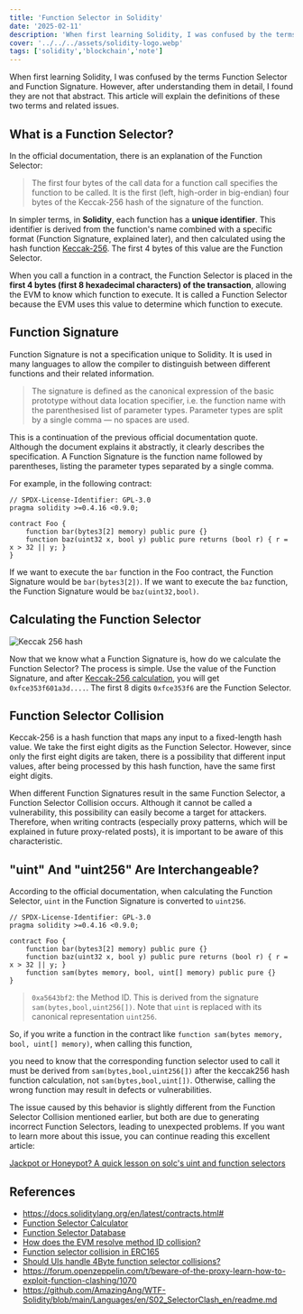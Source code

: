 ```yaml
---
title: 'Function Selector in Solidity'
date: '2025-02-11'
description: 'When first learning Solidity, I was confused by the terms Function Selector and Function Signature. However, after understanding them in detail, I found they are not that abstract. This article will explain the definitions of these two terms and related issues.'
cover: '../../../assets/solidity-logo.webp' 
tags: ['solidity','blockchain','note'] 
---
```

When first learning Solidity, I was confused by the terms Function Selector and Function Signature. However, after understanding them in detail, I found they are not that abstract. This article will explain the definitions of these two terms and related issues.

## What is a Function Selector?

In the official documentation, there is an explanation of the Function Selector:

> The first four bytes of the call data for a function call specifies the function to be called. It is the first (left, high-order in big-endian) four bytes of the Keccak-256 hash of the signature of the function.

In simpler terms, in **Solidity**, each function has a **unique identifier**. This identifier is derived from the function's name combined with a specific format (Function Signature, explained later), and then calculated using the hash function [Keccak-256](https://dev.to/shlok2740/keccak256-in-solidity-433m). The first 4 bytes of this value are the Function Selector.

When you call a function in a contract, the Function Selector is placed in the **first 4 bytes (first 8 hexadecimal characters) of the transaction**, allowing the EVM to know which function to execute. It is called a Function Selector because the EVM uses this value to determine which function to execute.

## Function Signature

Function Signature is not a specification unique to Solidity. It is used in many languages to allow the compiler to distinguish between different functions and their related information.

> The signature is defined as the canonical expression of the basic prototype without data location specifier, i.e. the function name with the parenthesised list of parameter types. Parameter types are split by a single comma — no spaces are used.

This is a continuation of the previous official documentation quote. Although the document explains it abstractly, it clearly describes the specification. A Function Signature is the function name followed by parentheses, listing the parameter types separated by a single comma.

For example, in the following contract:

```solidity 
// SPDX-License-Identifier: GPL-3.0
pragma solidity >=0.4.16 <0.9.0;

contract Foo {
    function bar(bytes3[2] memory) public pure {}
    function baz(uint32 x, bool y) public pure returns (bool r) { r = x > 32 || y; }
}
```

If we want to execute the `bar` function in the Foo contract, the Function Signature would be `bar(bytes3[2])`. If we want to execute the `baz` function, the Function Signature would be `baz(uint32,bool)`.

## Calculating the Function Selector

![Keccak 256 hash](../../../assets/solidity-function-selector/keccak256-bar.png)

Now that we know what a Function Signature is, how do we calculate the Function Selector? The process is simple. Use the value of the Function Signature, and after [Keccak-256 calculation](https://emn178.github.io/online-tools/keccak_256.html?input=bar(bytes3%5B2%5D)&input_type=utf-8&output_type=hex), you will get `0xfce353f601a3d....`. The first 8 digits `0xfce353f6` are the Function Selector.

## Function Selector Collision

Keccak-256 is a hash function that maps any input to a fixed-length hash value. We take the first eight digits as the Function Selector. However, since only the first eight digits are taken, there is a possibility that different input values, after being processed by this hash function, have the same first eight digits.

When different Function Signatures result in the same Function Selector, a Function Selector Collision occurs. Although it cannot be called a vulnerability, this possibility can easily become a target for attackers. Therefore, when writing contracts
 (especially proxy patterns, which will be explained in future proxy-related posts), it is important to be aware of this characteristic.

## "uint" And "uint256" Are Interchangeable?

According to the official documentation, when calculating the Function Selector, `uint` in the Function Signature is converted to `uint256`.

```solidity 
// SPDX-License-Identifier: GPL-3.0
pragma solidity >=0.4.16 <0.9.0;

contract Foo {
    function bar(bytes3[2] memory) public pure {}
    function baz(uint32 x, bool y) public pure returns (bool r) { r = x > 32 || y; }
    function sam(bytes memory, bool, uint[] memory) public pure {}
}
```

> `0xa5643bf2`: the Method ID. This is derived from the signature `sam(bytes,bool,uint256[])`. Note that `uint` is replaced with its canonical representation `uint256`.

So, if you write a function in the contract like `function sam(bytes memory, bool, uint[] memory)`, when calling this function, 

you need to know that the corresponding function selector used to call it must be derived from `sam(bytes,bool,uint256[])` after the keccak256 hash function calculation, not `sam(bytes,bool,uint[])`. Otherwise, calling the wrong function may result in defects or vulnerabilities.

The issue caused by this behavior is slightly different from the Function Selector Collision mentioned earlier, but both are due to generating incorrect Function Selectors, leading to unexpected problems. If you want to learn more about this issue, you can continue reading this excellent article:

[Jackpot or Honeypot? A quick lesson on solc's uint and function selectors](https://medium.com/@mattaereal/jackpot-or-honeypot-a-quick-lesson-on-solcs-uint-and-function-selectors-cc1ea7f6afce)

## References
- https://docs.soliditylang.org/en/latest/contracts.html#
- [Function Selector Calculator](https://www.evm-function-selector.click/)
- [Function Selector Database](https://www.4byte.directory/)
- [How does the EVM resolve method ID collision?](https://ethereum.stackexchange.com/questions/46182/how-does-the-evm-resolve-method-id-collision)
- [Function selector collision in ERC165](https://ethereum.stackexchange.com/questions/133696/function-selector-collision-in-erc165)
- [Should UIs handle 4Byte function selector collisions?](https://ethereum.stackexchange.com/questions/40297/should-uis-handle-4byte-function-selector-collisions)
- https://forum.openzeppelin.com/t/beware-of-the-proxy-learn-how-to-exploit-function-clashing/1070
- https://github.com/AmazingAng/WTF-Solidity/blob/main/Languages/en/S02_SelectorClash_en/readme.md